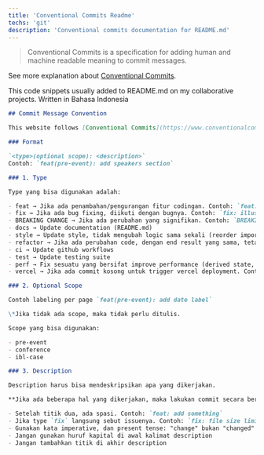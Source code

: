 ```yaml
---
title: 'Conventional Commits Readme'
techs: 'git'
description: 'Conventional commits documentation for README.md'
---
```


> Conventional Commits is a specification for adding human and machine readable meaning to commit messages.

See more explanation about [Conventional Commits](https://www.conventionalcommits.org/en/v1.0.0/).

This code snippets usually added to README.md on my collaborative projects. Written in Bahasa Indonesia

```md
## Commit Message Convention

This website follows [Conventional Commits](https://www.conventionalcommits.org/en/v1.0.0/)

### Format

`<type>(optional scope): <description>`
Contoh: `feat(pre-event): add speakers section`

### 1. Type

Type yang bisa digunakan adalah:

- feat → Jika ada penambahan/pengurangan fitur codingan. Contoh: `feat: add table on landing page`, `feat: remove table from landing page`
- fix → Jika ada bug fixing, diikuti dengan bugnya. Contoh: `fix: illustration overflows in mobile view`
- BREAKING CHANGE → Jika ada perubahan yang signifikan. Contoh: `BREAKING CHANGE: change login flow to not save token in localStorage`
- docs → Update documentation (README.md)
- style → Update style, tidak mengubah logic sama sekali (reorder import, fix whitespace, remove comment)
- refactor → Jika ada perubahan code, dengan end result yang sama, tetapi approach berbeda yang lebih baik.
- ci → Update github workflows
- test → Update testing suite
- perf → Fix sesuatu yang bersifat improve performance (derived state, memo)
- vercel → Jika ada commit kosong untuk trigger vercel deployment. Contoh: `vercel: trigger deployment`

### 2. Optional Scope

Contoh labeling per page `feat(pre-event): add date label`

\*Jika tidak ada scope, maka tidak perlu ditulis.

Scope yang bisa digunakan:

- pre-event
- conference
- ibl-case

### 3. Description

Description harus bisa mendeskripsikan apa yang dikerjakan.

**Jika ada beberapa hal yang dikerjakan, maka lakukan commit secara bertahap.**

- Setelah titik dua, ada spasi. Contoh: `feat: add something`
- Jika type `fix` langsung sebut issuenya. Contoh: `fix: file size limiter not working`
- Gunakan kata imperative, dan present tense: "change" bukan "changed" atau "changes"
- Jangan gunakan huruf kapital di awal kalimat description
- Jangan tambahkan titik di akhir description
```
